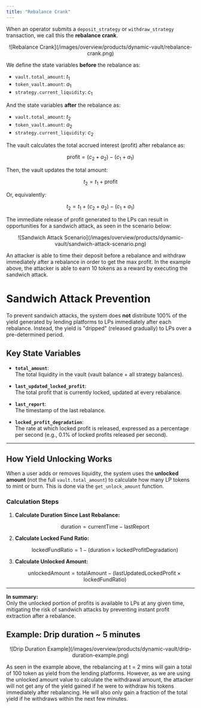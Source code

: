 ```yaml
---
title: "Rebalance Crank"
---
```


When an operator submits a `deposit_strategy` or `withdraw_strategy` transaction, we call this the **rebalance crank**.

<div align="center">
  ![Rebalance Crank](/images/overview/products/dynamic-vault/rebalance-crank.png)
</div>

We define the state variables **before** the rebalance as:

- `vault.total_amount`: $t_1$
- `token_vault.amount`: $a_1$
- `strategy.current_liquidity`: $c_1$

And the state variables **after** the rebalance as:

- `vault.total_amount`: $t_2$
- `token_vault.amount`: $a_2$
- `strategy.current_liquidity`: $c_2$

The vault calculates the total accrued interest (profit) after rebalance as:

$$
\text{profit} = (c_2 + a_2) - (c_1 + a_1)
$$

Then, the vault updates the total amount:

$$
t_2 = t_1 + \text{profit}
$$

Or, equivalently:

$$
t_2 = t_1 + (c_2 + a_2) - (c_1 + a_1)
$$

The immediate release of profit generated to the LPs can result in opportunities for a sandwich attack, as seen in the scenario below:

<div align="center">
  ![Sandwich Attack Scenario](/images/overview/products/dynamic-vault/sandwich-attack-scenario.png)
</div>

An attacker is able to time their deposit before a rebalance and withdraw immediately after a rebalance in order to get the max profit. In the example above, the attacker is able to earn 10 tokens as a reward by executing the sandwich attack.

# Sandwich Attack Prevention

To prevent sandwich attacks, the system does **not** distribute 100% of the yield generated by lending platforms to LPs immediately after each rebalance. Instead, the yield is "dripped" (released gradually) to LPs over a pre-determined period.

## Key State Variables

- **`total_amount`**:  
  The total liquidity in the vault (vault balance + all strategy balances).

- **`last_updated_locked_profit`**:  
  The total profit that is currently locked, updated at every rebalance.

- **`last_report`**:  
  The timestamp of the last rebalance.

- **`locked_profit_degradation`**:  
  The rate at which locked profit is released, expressed as a percentage per second (e.g., 0.1% of locked profits released per second).

---

## How Yield Unlocking Works

When a user adds or removes liquidity, the system uses the **unlocked amount** (not the full `vault.total_amount`) to calculate how many LP tokens to mint or burn. This is done via the `get_unlock_amount` function.

### Calculation Steps

1. **Calculate Duration Since Last Rebalance:**

   $$
   \text{duration} = \text{currentTime} - \text{lastReport}
   $$

2. **Calculate Locked Fund Ratio:**

   $$
   \text{lockedFundRatio} = 1 - (\text{duration} \times \text{lockedProfitDegradation})
   $$

3. **Calculate Unlocked Amount:**

   $$
   \text{unlockedAmount} = \text{totalAmount} - (\text{lastUpdatedLockedProfit} \times \text{lockedFundRatio})
   $$

---

**In summary:**  
Only the unlocked portion of profits is available to LPs at any given time, mitigating the risk of sandwich attacks by preventing instant profit extraction after a rebalance.

## Example: Drip duration ~ 5 minutes

<div align="center">
  ![Drip Duration Example](/images/overview/products/dynamic-vault/drip-duration-example.png)
</div>

As seen in the example above, the rebalancing at t = 2 mins will gain a total of 100 token as yield from the lending platforms. However, as we are using the unlocked amount value to calculate the withdrawal amount, the attacker will not get any of the yield gained if he were to withdraw his tokens immediately after rebalancing. He will also only gain a fraction of the total yield if he withdraws within the next few minutes.